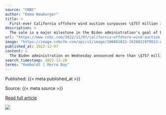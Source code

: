 ```yaml
---
source: "CNBC"
author: "Emma Newburger"
title: >
  First-ever California offshore wind auction surpasses \$757 million in bids
description: >
  The sale is a major milestone in the Biden administration's goal of building offshore wind turbines across the nation's coastlines to help power communities.
url: "https://www.cnbc.com/2022/12/07/california-offshore-wind-auction-surpasses-757-million-in-bids-.html"
image: "https://image.cnbcfm.com/api/v1/image/106881812-1620821979813-gettyimages-147641412-8dc66917-36ca-4dbb-a003-26e2e848fcac.jpeg?v=1670448874&w=1920&h=1080"
published_at: 2022-12-07
content: >
  The Biden administration on Wednesday announced more than \$757 million in winning bids for its auction of offshore wind development rights in California, marking the third offshore wind lease sale th… [+2727 chars]
search_timestamp: 2022-12-28
terms: "Humboldt | Morro Bay"
---
```



Published: {{< meta published_at >}}


Source: {{< meta source >}}


[Read full article]({{< meta url >}}){target='_blank'}



![](`r rmarkdown::metadata$image[1]`)
